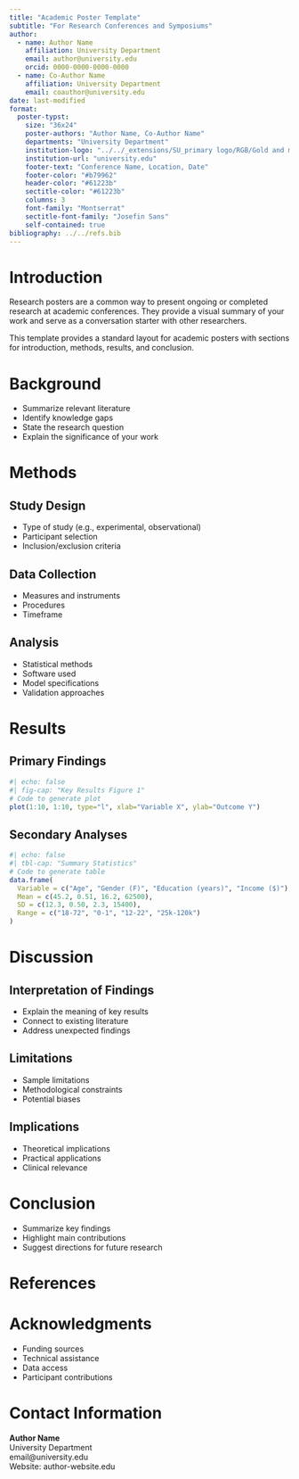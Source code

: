 ```yaml
---
title: "Academic Poster Template"
subtitle: "For Research Conferences and Symposiums"
author:
  - name: Author Name
    affiliation: University Department
    email: author@university.edu
    orcid: 0000-0000-0000-0000
  - name: Co-Author Name
    affiliation: University Department
    email: coauthor@university.edu
date: last-modified
format:
  poster-typst:
    size: "36x24"
    poster-authors: "Author Name, Co-Author Name"
    departments: "University Department"
    institution-logo: "../../_extensions/SU_primary logo/RGB/Gold and maroon RGB/Png/SU corporate_horizontal_without_slogan_RGB-01.png"
    institution-url: "university.edu"
    footer-text: "Conference Name, Location, Date"
    footer-color: "#b79962"
    header-color: "#61223b"
    sectitle-color: "#61223b"
    columns: 3
    font-family: "Montserrat"
    sectitle-font-family: "Josefin Sans"
    self-contained: true
bibliography: ../../refs.bib
---
```


# Introduction

Research posters are a common way to present ongoing or completed research at academic conferences. They provide a visual summary of your work and serve as a conversation starter with other researchers.

This template provides a standard layout for academic posters with sections for introduction, methods, results, and conclusion.

# Background

- Summarize relevant literature
- Identify knowledge gaps
- State the research question
- Explain the significance of your work

# Methods

## Study Design
- Type of study (e.g., experimental, observational)
- Participant selection
- Inclusion/exclusion criteria

## Data Collection
- Measures and instruments
- Procedures
- Timeframe

## Analysis
- Statistical methods
- Software used
- Model specifications
- Validation approaches

# Results

## Primary Findings

```r
#| echo: false
#| fig-cap: "Key Results Figure 1"
# Code to generate plot
plot(1:10, 1:10, type="l", xlab="Variable X", ylab="Outcome Y")
```

## Secondary Analyses

```r
#| echo: false
#| tbl-cap: "Summary Statistics"
# Code to generate table
data.frame(
  Variable = c("Age", "Gender (F)", "Education (years)", "Income ($)"),
  Mean = c(45.2, 0.51, 16.2, 62500),
  SD = c(12.3, 0.50, 2.3, 15400),
  Range = c("18-72", "0-1", "12-22", "25k-120k")
)
```

# Discussion

## Interpretation of Findings
- Explain the meaning of key results
- Connect to existing literature
- Address unexpected findings

## Limitations
- Sample limitations
- Methodological constraints
- Potential biases

## Implications
- Theoretical implications
- Practical applications
- Clinical relevance

# Conclusion

- Summarize key findings
- Highlight main contributions
- Suggest directions for future research

# References

::: {#refs}
:::

# Acknowledgments

- Funding sources
- Technical assistance
- Data access
- Participant contributions

# Contact Information

**Author Name**  
University Department  
email@university.edu  
Website: author-website.edu  
